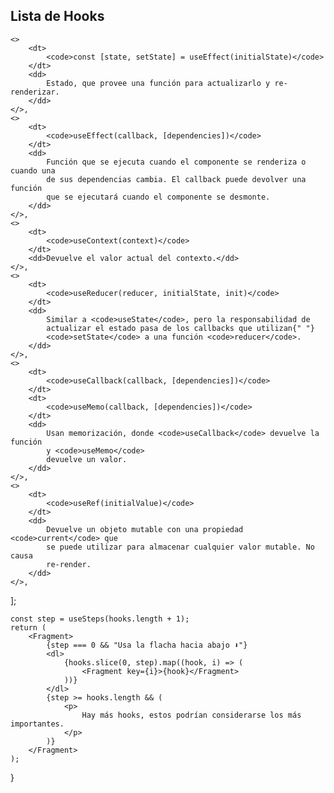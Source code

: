 
## Lista de Hooks

	<>
		<dt>
			<code>const [state, setState] = useEffect(initialState)</code>
		</dt>
		<dd>
			Estado, que provee una función para actualizarlo y re-renderizar.
		</dd>
	</>,
	<>
		<dt>
			<code>useEffect(callback, [dependencies])</code>
		</dt>
		<dd>
			Función que se ejecuta cuando el componente se renderiza o cuando una
			de sus dependencias cambia. El callback puede devolver una función
			que se ejecutará cuando el componente se desmonte.
		</dd>
	</>,
	<>
		<dt>
			<code>useContext(context)</code>
		</dt>
		<dd>Devuelve el valor actual del contexto.</dd>
	</>,
	<>
		<dt>
			<code>useReducer(reducer, initialState, init)</code>
		</dt>
		<dd>
			Similar a <code>useState</code>, pero la responsabilidad de
			actualizar el estado pasa de los callbacks que utilizan{" "}
			<code>setState</code> a una función <code>reducer</code>.
		</dd>
	</>,
	<>
		<dt>
			<code>useCallback(callback, [dependencies])</code>
		</dt>
		<dt>
			<code>useMemo(callback, [dependencies])</code>
		</dt>
		<dd>
			Usan memorización, donde <code>useCallback</code> devuelve la función
			y <code>useMemo</code>
			devuelve un valor.
		</dd>
	</>,
	<>
		<dt>
			<code>useRef(initialValue)</code>
		</dt>
		<dd>
			Devuelve un objeto mutable con una propiedad <code>current</code> que
			se puede utilizar para almacenar cualquier valor mutable. No causa
			re-render.
		</dd>
	</>,
];

	const step = useSteps(hooks.length + 1);
	return (
		<Fragment>
			{step === 0 && "Usa la flacha hacia abajo ⬇️"}
			<dl>
				{hooks.slice(0, step).map((hook, i) => (
					<Fragment key={i}>{hook}</Fragment>
				))}
			</dl>
			{step >= hooks.length && (
				<p>
					Hay más hooks, estos podrían considerarse los más importantes.
				</p>
			)}
		</Fragment>
	);
}

<HooksList />
